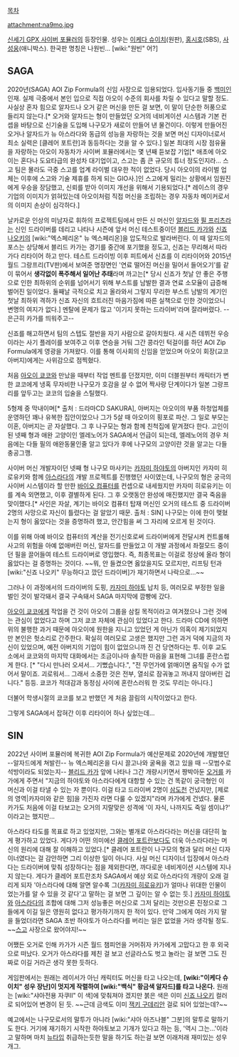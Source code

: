 [[목차]]

attachment:na9mo.jpg

{{{+1 名雲 京志郎}}}

[[신세기 GPX 사이버 포뮬러]]의 등장인물. 성우는 [[이케다 슈이치]](원판), [[홍시호]](SBS), [[사성웅]](애니박스). 한국판 명칭은 나원빈... [wiki:"원빈" 어?]

== SAGA ==
2020년(SAGA) AOI Zip Formula의 신임 사장으로 임용되었다. 입사동기들 중 [[백미]]인 인재. 실제 극중에서 본인 입으로 직접 아오이 수준의 회사를 차릴 수 있다고 말할 정도. 사실상 혼자 힘으로 알자드나 오거 같은 머신을 만든 걸 보면, 이 말이 단순한 허풍으로 들리지 않는다.[* 오거와 알자드는 형이 만들었던 오거의 네비게이션 시스템과 기본 컨셉을 바탕으로 신기술을 도입해 나구모가 새로이 만들어 낸 물건이다. 이렇게 만들어진 오거나 알자드가 뉴 아스라다와 동급의 성능을 자랑하는 것을 보면 머신 디자이너로서 최소 실력은 [클레어 포트란]과 동등하다는 것을 알 수 있다.] 일본 최대의 시장 점유율을 자랑하는 아오이 자동차가 사이버 포뮬러에서는 몇 년째 듣보잡 기업[* 애초에 아오이는 혼다나 도요타급의 완성차 대기업이고, 스고는 좀 큰 규모의 튜너 정도인지라... 스고 팀은 몰라도 극중 스고를 업계 라이벌 대우한 적이 없었다. 당시 아오이의 라이벌 업체는 이후에 스고와 기술 제휴를 하게 되는 GIO사.]인 스고에게 밀리는 상황에서 임원진에게 우승을 장담했고, 신뢰를 받아 이미지 개선을 위해서 기용되었다.[* 레이스의 경우 기업의 이미지가 얽혀있는데 아오이처럼 직접 머신을 조립하는 경우 자동차 메이커로서의 이미지 손상이 심각하다.]

날카로운 인상의 미남자로 휘하의 프로젝트팀에서 만든 신 머신인 [[알자드]]와 [[필 프리츠]]라는 신인 드라이버를 데리고 나타나 시즌에 앞서 머신 테스트중이던 [[블리드 카가]]와 [[신죠 나오키]]의 [wiki:"엑스페리온" 뉴 엑스페리온]을 압도적으로 발라버린다. 이 때 알자드의 포스는 상당해서 블리드 카가는 경기를 중간에 포기했을 정도고, 신죠는 무리해서 따라가다 리타이어 하고 만다. 테스트 드라이빙 이후 피트에서 신죠를 이 리타이어와 2015년 월드 그랑프리(TV판)에서 보여준 명장면인 '연료 떨어진 머신을 밀어서 들어오기'를 같이 묶어서 '''생각없이 폭주해서 일어난 추태'''라며 까고는[* 당시 신죠가 첫날 안 좋은 주행으로 인한 최하위의 순위를 넘어서기 위해 부스트를 남발한 결과 연료 소모율이 급증해 벌어진 일이었다. 둘째날 극적으로 치고 올라와서 그렇지 무리한 부스트 남발의 계기인 첫날 최하위 격하가 신죠 자신의 흐트러진 마음가짐에 따른 실책으로 인한 것이었으니 변명의 여지가 없다.] 멘탈에 문제가 많고 '이기지 못하는 드라이버'라며 잘라버렸다. --은근히 카가를 띄워주고--

신죠를 해고하면서 팀의 스텝도 절반을 자기 사람으로 갈아치웠다. 새 시즌 데뷔전 우승이라는 사기 플레이를 보여주고 이후 연승을 거둬 그간 콩라인 턱걸이를 하던 AOI Zip Formula에게 영광을 가져왔다. 이를 통해 이사회의 신임을 얻었으며 아오이 회장(교코 아버지)에게는 사위감으로 점찍혔다.

처음 [[아오이 쿄코]]와 만났을 때부터 작업 멘트를 던졌지만, 이미 더블원부터 캐릭터가 변한 쿄코에게 냉혹 무자비한 나구모가 호감을 살 수 없어 짝사랑 단계이다가 일본 그랑프리를 앞두고는 쿄코의 입술을 스틸했다. 

5형제 중 막내이며[* 출처 : 드라마CD SAKURA], 아버지는 아오이의 부품 하청업체를 운영하던 꽤나 유복한 집안이었으나 그가 5살 때 아오이의 횡포로 파산. 그 일로 부모는 이혼, 아버지는 곧 자살했다. 그 후 나구모는 형과 함께 친척집에 맡겨졌다 한다. 고인이 된 넷째 형과 애완 고양이인 엘레노어가 SAGA에서 언급이 되는데, 엘레노어의 경우 처음에는 다들 필의 애완동물인줄 알고 있다가 후에 나구모의 고양이란 것을 알고는 다들 충공그깽. 

사이버 머신 개발자이던 넷째 형 나구모 마사키는 [[카자미 하야토]]의 아버지인 카자미 히로유키와 함께 [[아스라다]]의 개발 프로젝트를 진행했던 사이였는데, 나구모의 형은 궁극의 사이버 시스템이라 할 만한 [[바이오 컴퓨터]]를 컨셉으로 내세웠지만 카자미 히로유키는 이를 계속 외면했고, 이후 결별하게 된다. 그 후 오랫동안 완성에 매진했지만 결국 죽음을 맞이했다.[* 사인은 자살, 계기는 바이오 컴퓨터 탑재 머신인 오거의 테스트 중 드라이버 2명의 사망으로 자신이 틀렸다는 걸 알았기 때문. 출처 : SIN] 나구모는 이에 한이 맺혔는지 형이 옳았다는 것을 증명하려 했고, 안간힘을 써 그 자리에 오르게 된 것이다.

이를 위해 아예 바이오 컴퓨터의 계산을 전기신호로써 드라이버에게 전달시켜 컨트롤해 사고의 위험을 아예 없애버린 머신, 알자드를 만들었고 이 개발 과정에서 좌절모드 중이던 필을 끌어들여 테스트 드라이버로 영입했다. 즉, 최종목표는 이걸로 정상에 올라 형이 옳았다는 걸 증명하는 것이다. ~~뭐, 안 들켰으면 옳았을지도 모르지만, 리프팅 턴과 [wiki:"신죠 나오키" 무능하다고 깠던 드라이버]가 재기하면서 나락으로...~~

그러나 이 과정에서의 드라이버의 도핑, [[카자미 하야토]] 납치 등, 여러모로 부정한 일을 벌인 것이 발각돼서 결국 구속돼서 SAGA 마지막에 깜빵에 갔다.

[[아오이 쿄코]]에게 작업을 건 것이 아오이 그룹을 삼킬 목적이라고 여겨졌으나 그런 것에는 관심이 없었다고 하며 그저 쿄코 자체에 관심이 있었다고 한다. 드라마 CD에 의하면 위의 불행한 과거 때문에 아오이에 원한을 지니고 있었던 게 아닌가 의혹이 제기되었지만 본인은 헛소리로 간주한다. 확실히 여러모로 고생은 했지만 그런 과거 덕에 지금의 자신이 있었으며, 예전 아버지의 기업이 힘이 없었으니까 진 건 당연하다는 투. 이후 교도소에서 쿄코와의 마지막 대화에서는 조금이나마 솔직한 마음을 표현해 그녀를 혼란스럽게 한다. [* "다시 만나러 오셔서... 기뻤습니다.", "전 무언가에 얽매이면 움직일 수가 없어서 말이죠. 괴로워서... 그래서 소중한 것은 전부, 열쇠로 잠궈놓고 꺼내지 않아버린 겁니다." 등등. 쿄코가 적대감과 동정심 사이에 혼란스러워 한 것도 무리는 아니다.]

더불어 학생시절의 쿄코를 보고 반했던 게 처음 끌림의 시작이었다고 한다.   


그렇게 SAGA에서 잡혀간 이후 리타이어 하나 싶었는데...

== SIN == 
2022년 사이버 포뮬러에 복귀한 AOI Zip Formula가 예산문제로 2020년에 개발했던 --알자드에게 쳐발린-- 뉴 엑스페리온을 다시 끌고나와 굴욕을 겪고 있을 때 --모범수로 석방이라도 되었는지-- [[블리드 카가]] 앞에 나타나 그간 개량시키면서 짱박아둔 [[오거(신세기 GPX 사이버 포뮬러)|오거]]를 카가에게 주면서 "지금의 하야토와 아스라다에게 대항할 수 있는 건 똑같이 궁극형인 이 머신과 이걸 타낼 수 있는 자 뿐이다. 이걸 타고 드라이버 2명이 [[삼도천]] 건넜지만, [제로의 영역|카자미와 같은 힘]을 가진자 라면 다룰 수 있겠지"라며 카가에게 건넸다. 물론 카가도 처음에 이걸 타보고는 오거의 지랄맞은 성격에 '이 자식, 나까지도 죽일 셈이냐?' 이라고는 했지만...

아스라다 타도를 목표로 하고 있었지만, 그와는 별개로 아스라다라는 머신을 대단히 높게 평가하고 있었다. 게다가 어떤 의미에선 [[클레어 포트란]]보다도 더욱 아스라다라는 머신의 원리에 대해 잘 이해하고 있었다.[* 클레어 포트란이 나구모의 형과 달리 머신 디자이너였다는 걸 감안하면 그리 이상한 일이 아니다. 사실 머신 디자이너 입장에서 아스라다는 드라이버에 맞춰 성장하다는 점을 제외한다면, 까다로운 네비게이션 시스템에 지나지 않는다. 게다가 클레어 포트란조차 SAGA에서 예상 외로 아스라다의 개량이 오래 걸리게 되자 '아스라다에 대해 알면 알수록 그([[카자미 히로유키]])가 얼마나 위대한 인물이었는가를 알 수 있을 것 같다'고 말하는 걸 보면 그 깊이는 알 수 없는 듯.] [[카자미 하야토]]와 [[아스라다]]의 조합에 대해 그저 성능좋은 머신으로 그저 달리는 것만으론 진정으로 그들에게 이길 일은 영원히 없다고 평가하기까지 한 적이 있다. 만약 그에게 여러 가지 말을 들었더라면 SAGA 초반 하야토가 아스라다를 버리는 일은 없었을 거라 생각될 정도. ~~[[스고]] 사장으로 왔어야지!~~

어쨌든 오거로 인해 카가가 시즌 월드 챔피언을 거머쥐자 카가에게 고맙다고 한 후 외국으로 떠났다. 오거가 아스라다를 제친 걸 보고 선글라스도 벗고 놀라는 걸 보면 그도 진짜로 이길 거라곤 생각 못한 듯하다. 

게임판에서는 원래는 레이서가 아닌 캐릭터도 머신을 타고 나오는데, '''[wiki:"이케다 슈이치" 성우 장난]이 멋지게 작렬하여 [wiki:"백식" 황금색 알자드]를 타고 나온다.''' 원래는 [wiki:"샤아전용 자쿠II" 이 색]에 맞춰져야 겠지만 붉은 색은 이미 [[신죠 나오키]] 컬러로 되어있어 변경이 된 듯. ~~근데 금색도 이미 [[잭키 구데리안]] 걸로 되어 있었는데?~~

예고에서는 나구모로서의 말투가 아니라 [wiki:"샤아 아즈나블" 그분]의 말투로 말하기도 한다. 거기에 재기하기 시작한 하야토보고 기개가 있다고 하는 등, '역시 그는…'이라고 말하며 마치 [[뉴타입]] 취급하는듯한 말을 하기도 하는걸 보면 이래저래 재미있는 성우개그.
